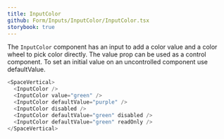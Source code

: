 ```yaml
---
title: InputColor
github: Form/Inputs/InputColor/InputColor.tsx
storybook: true
---
```


The `InputColor` component has an input to add a color value and a color wheel to pick color directly. The value prop can be used as a control component. To set an initial value on an uncontrolled component use defaultValue.

```js
<SpaceVertical>
  <InputColor />
  <InputColor value="green" />
  <InputColor defaultValue="purple" />
  <InputColor disabled />
  <InputColor defaultValue="green" disabled />
  <InputColor defaultValue="green" readOnly />
</SpaceVertical>
```
